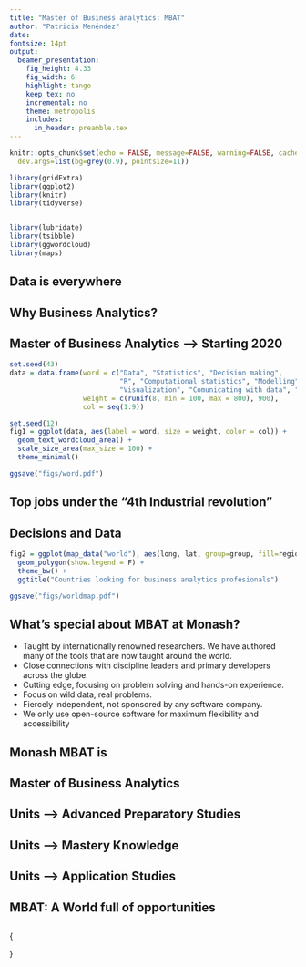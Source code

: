 ```yaml
---
title: "Master of Business analytics: MBAT"
author: "Patricia Menéndez"
date: 
fontsize: 14pt
output:
  beamer_presentation:
    fig_height: 4.33
    fig_width: 6
    highlight: tango
    keep_tex: no
    incremental: no
    theme: metropolis
    includes:
      in_header: preamble.tex
---
```


```r
knitr::opts_chunk$set(echo = FALSE, message=FALSE, warning=FALSE, cache=TRUE,
  dev.args=list(bg=grey(0.9), pointsize=11))
```

```r
library(gridExtra)
library(ggplot2)
library(knitr)
library(tidyverse)


library(lubridate)
library(tsibble)
library(ggwordcloud)
library(maps)

```


## Data is everywhere

\begin{center}
   \includegraphics[height =7cm , width = \textwidth]{data-never-sleeps}
\end{center}

\begin{textblock}{10}(0.4,9)
\fontsize{9}{10}\sf\texttt{https://www.domo.com/learn/data-never-sleeps-7}
\end{textblock}

## Why Business Analytics?
\textbf{Industries and governments need to make:}
\begin{itemize}
\item[\faPaperPlaneO] Informed decisions based on facts 	\faAreaChart
\item[\faPaperPlaneO] Facts are measured via data \faDownload
\item[\faPaperPlaneO] Business analytics experts use statistical and computational methods to answer relevant questions using data \faCogs
\item[\faPaperPlaneO] Business analytic profesionals communicate findings to experts and broad audiences \faComments
\end{itemize}


## Master of Business Analytics --> Starting 2020
\begin{columns}
\begin{column}{0.5\textwidth} 

\begin{block}{}
\begin{itemize}
\item[\faArrowRight] Statistical modelling 
\item[\faArrowRight] Computational methods
\item[\faArrowRight] R
\item[\faArrowRight] End-to-end analytics
\item[\faArrowRight] Communicating with data

\end{itemize}
\end{block}

\end{column}
\begin{column}{0.5\textwidth}
\textbf{EBS, Monash University}
\begin{center}
   \includegraphics[height = 5.5cm, width = 6cm]{hexAustralia}
\end{center}
\end{column}
\end{columns}
\begin{center}
Know what you are doing!
\end{center}

<!-- ## Business analytics professional? -->

<!-- \begin{itemize} -->
<!-- \item  Using statistical and computational skills to answer business questions -->
<!-- \item  Visualizing data  -->
<!-- \item  Quantiative modelling  -->
<!-- \item  Comunicating findings to experts and broad audiences  -->
<!-- \end{itemize} -->



```r

set.seed(43)
data = data.frame(word = c("Data", "Statistics", "Decision making",
                           "R", "Computational statistics", "Modelling",
                           "Visualization", "Comunicating with data", "Business analytics"),
                  weight = c(runif(8, min = 100, max = 800), 900),
                  col = seq(1:9))

set.seed(12)
fig1 = ggplot(data, aes(label = word, size = weight, color = col)) +
  geom_text_wordcloud_area() +
  scale_size_area(max_size = 100) +
  theme_minimal() 

ggsave("figs/word.pdf")
```

## Top jobs under the "4th Industrial revolution"

\begin{columns}
\begin{column}{0.5\textwidth}
   \includegraphics[width = 6cm, height = 7cm]{word}
\end{column}
\begin{column}{0.5\textwidth}
 \begin{block}{}
\begin{enumerate}
\item Data Scientists 19\% \faLongArrowUp
\item Statistician 33\% \faLongArrowUp
\item University Professor
\end{enumerate}
\end{block}
   
\end{column}
\end{columns}

\textbf{Data is driving the 4th Industrial Revolution}
\begin{textblock}{10}(1, 9)
\fontsize{9}{10}\sf\texttt{https://www.careercast.com/jobs-rated/best-jobs-of-2019}
\end{textblock}
<!-- \begin{verbatim} -->
<!-- https://www.careercast.com/jobs-rated/best-jobs-of-2019 -->
<!-- \end{verbatim} -->


## Decisions and Data 

\begin{columns}
\begin{column}{0.5\textwidth} 
\begin{itemize}
\item[\faArrowUp] Increasing availability of data 
\item[\faArrowRight] Data is crucial to make decisions 
\end{itemize}
\end{column}
\begin{column}{0.5\textwidth}

\includegraphics[width = 4cm, height = 3.8cm]{worldmap}
\end{column}
\end{columns}

\begin{tcolorbox}
\faCheck Industries and governments make informed decisions based on data
\end{tcolorbox}
\begin{tcolorbox}
\faCheck Business analytics professionals will play a mayor role in decision making 
\end{tcolorbox}




```r
fig2 = ggplot(map_data("world"), aes(long, lat, group=group, fill=region)) + 
  geom_polygon(show.legend = F) +
  theme_bw() +
  ggtitle("Countries looking for business analytics profesionals")

ggsave("figs/worldmap.pdf")
```


## What’s special about MBAT at Monash?
\fontsize{14}{16}\sf

  * Taught by internationally renowned researchers. We have authored many of the tools that are now taught around the world.
  * Close connections with discipline leaders and primary developers across the globe.
  * Cutting edge, focusing on problem solving and hands-on experience.
  * Focus on wild data, real problems.
  * Fiercely independent, not sponsored by any software company.
  * We only use open-source software for maximum flexibility and accessibility

## Monash MBAT is
\begin{tcolorbox}
\textbf{The only masters course in the world based entirely around R and taught by leading R developers.}
\end{tcolorbox}
\fontsize{10.5}{13}\sf
<!-- \includegraphics[]{RStudio-Ball.png} -->
\begin{columns}
\begin{column}{0.5\textwidth} 
\begin{itemize}\tightlist
\item The \textbf{leading statistical programming} framework.
\item Completely free and \textbf{open-source}
\item Used by \textbf{every major company in the world}
\item Supported by \textbf{Microsoft, Google, Facebook, Amazon}, etc
\end{itemize}
\end{column}
\begin{column}{0.5\textwidth} 
\begin{block}{}
\begin{itemize}\tightlist
\item Rob Hyndman wrote the main forecasting tools
\item Di Cook is a member of the R foundation
\item The leading R developers visit Monash regularly.
\end{itemize}
\end{block}
\end{column}
\end{columns} 

\begin{textblock}{2.3}(10.5,0)\fontsize{13}{14}\sf
\includegraphics[width = 2.5cm, height = 2cm]{RStudio-Ball.png}
\end{textblock}






## Master of Business Analytics

\begin{itemize}
\item[\faChevronRight] At least \textbf{one unit of undergraduate statistics}.
\item[\faChevronRight] An \textbf{interest} in using \textbf{data} to solve problems and
uncover truths.
\item[\faChevronRight] A combination of \textbf{mathematics and computing
skills} with \textbf{curiosity} about the world.
\item[\faChevronRight] Most \textbf{likely} an \textbf{undergraduate degree} in a
quantitative discipline: \textbf{engineering, computer
science, mathematics, statistics}.
\end{itemize}

## Units --> \faUniversity \hphantom{} Advanced Preparatory Studies

\begin{block}{Advanced preparatory studies (24 points)}
\begin{itemize}
\item  ETC5510: Introduction to data analysis
\item  ETC5242: Statistical thinking
\item  ETC5250 Introduction to machine learning
\item  ETC5550 Applied forecasting
\end{itemize}
\end{block}

## Units --> \faUniversity \hphantom{} Mastery Knowledge

\begin{block}{Mastery knowledge (48 points)}
\begin{itemize}
\item  ETC5512 Wild-caught data
\item  ETC5513 Collaborative and reproducible practices
\item  ETC5521 Exploratory data analysis
\item  ETC5523 Data story-telling
\item  ETF5500 High dimensional data analysis
\item  ETC5555 Statistical machine learning
\item ETC5580 Advanced statistical modelling
\item  ETC5543 Business analytics creative activity (12) 9
\end{itemize}
\end{block}

## Units --> \faUniversity \hphantom{} Application Studies

\begin{block}{Application studies (24 points)}
\begin{itemize}

\item FIT9133 Programming foundations in Python
\item FIT5205 Data in society
\item FIT9132 Introduction to databases
\item MAT9004 Mathematical foundations for data science
\item ETC5410 Bayesian time series econometrics
\item FIT5147 Data exploration and visualisation
\item ETC5555 Statistical machine learning
\item FIT5212 Data analysis for semi-structured data
\end{itemize}
\end{block}

## MBAT: A World full of opportunities \faGraduationCap


\fontsize{10.5}{13}\sf
\begin{tcolorbox}
\begin{itemize}
\item[\faAngleRight] Highly connected instructors in analytics community
\item[\faAngleRight] Instructors are active researchers
\item[\faAngleRight] Learning cutting edge, using latest tools and best established methodology
\end{itemize}
\end{tcolorbox}
\begin{columns}
\begin{column}{0.5\textwidth} 
\begin{itemize}
\item  Learn end-to-end analytics including data collection, modeing, collaboration, communication.
\item  Broad foundation: statistical thinking, probabilistic modeling, computational techniques
\item  Social conscience, working for a better world
\end{itemize}
\end{column}
\begin{column}{0.5\textwidth}
\begin{center}
\textbf{All here \faAt Monash!}
   \includegraphics[height = 4cm, width = 5.5cm]{ana-bg-2-rect}
   \textbf{Jump in!}
\end{center}

\end{column}
\end{columns}

 
##

{\placefig{-0.01}{-0.01}{width=1.01\paperwidth,height=\paperheight}{ana-bg-2-rect}
\begin{textblock}{7.5}(3.5,0.5)\fontsize{24}{30}\sf
{\color{white}\raggedright\usebeamerfont{title}\par{Many thanks!}}
\end{textblock}
\begin{textblock}{3.5}(1.5,3)
\color{white}\raggedright\usebeamerfont{title}{Questions?}\\[0.2cm]
\end{textblock}
}

\begin{textblock}{12}(0.7,7.5)
\color{black}\fontsize{11}{11}\sf\texttt{https://www.monash.edu/business/master-of-business-analytics}
\end{textblock}

 




